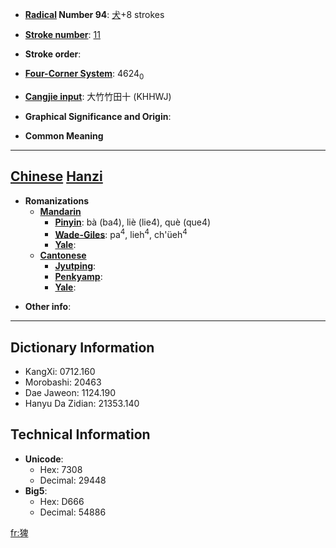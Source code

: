 * '''[[Wiktionary:Chinese radical index| Radical]] Number 94''': [[Wiktionary:Chinese radical index 犬|犬]]+8 strokes

* '''[[Wiktionary:Chinese total strokes index|Stroke number]]''': [[Wiktionary:Chinese total strokes index 11|11]]

* '''Stroke order''': 

* '''[[Wiktionary:Chinese four corner index|Four-Corner System]]''': 4624<sub>0</sub>

* '''[[Wiktionary:Chinese Cangjie index|Cangjie input]]''': 大竹竹田十 (KHHWJ)

* '''Graphical Significance and Origin''': 

* '''Common Meaning'''

----

== [[Chinese]] [[Hanzi]] ==

* '''Romanizations'''
** '''[[Mandarin]]'''
*** '''[[Pinyin]]''': bà (ba4), liè (lie4), què (que4)
*** '''[[Wade-Giles]]''': pa<sup>4</sup>, lieh<sup>4</sup>, ch'üeh<sup>4</sup>
*** '''[[Yale]]''': 
** '''[[Cantonese]]'''
*** '''[[Jyutping]]''':
*** '''[[Penkyamp]]''': 
*** '''[[Yale]]''': 

* '''Other info''': 

----

== Dictionary Information ==

* KangXi: 0712.160
* Morobashi: 20463
* Dae Jaweon: 1124.190
* Hanyu Da Zidian: 21353.140

== Technical Information ==

* '''Unicode''':
** Hex: 7308
** Decimal: 29448
* '''Big5''':
** Hex: D666
** Decimal: 54886

[[fr:猈]]